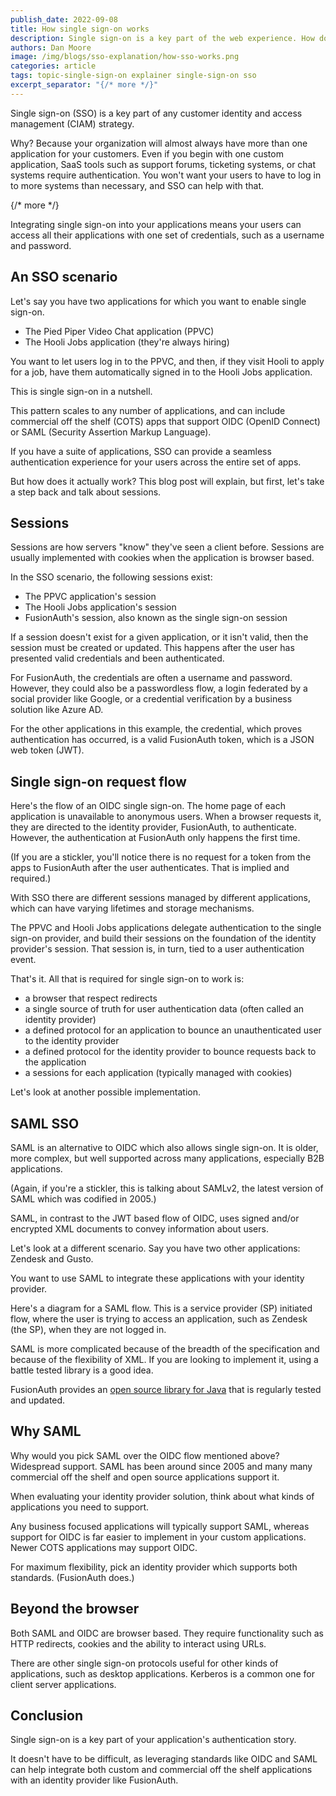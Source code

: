 ```yaml
---
publish_date: 2022-09-08 
title: How single sign-on works
description: Single sign-on is a key part of the web experience. How does it typically work?
authors: Dan Moore
image: /img/blogs/sso-explanation/how-sso-works.png 
categories: article
tags: topic-single-sign-on explainer single-sign-on sso
excerpt_separator: "{/* more */}"
---
```


Single sign-on (SSO) is a key part of any customer identity and access management (CIAM) strategy.

Why? Because your organization will almost always have more than one application for your customers. Even if you begin with one custom application, SaaS tools such as support forums, ticketing systems, or chat systems require authentication. You won't want your users to have to log in to more systems than necessary, and SSO can help with that. 

{/* more */}

Integrating single sign-on into your applications means your users can access all their applications with one set of credentials, such as a username and password.

## An SSO scenario

Let's say you have two applications for which you want to enable single sign-on.

* The Pied Piper Video Chat application (PPVC)
* The Hooli Jobs application (they're always hiring)

You want to let users log in to the PPVC, and then, if they visit Hooli to apply for a job, have them automatically signed in to the Hooli Jobs application. 

This is single sign-on in a nutshell.

This pattern scales to any number of applications, and can include commercial off the shelf (COTS) apps that support OIDC (OpenID Connect) or SAML (Security Assertion Markup Language).

If you have a suite of applications, SSO can provide a seamless authentication experience for your users across the entire set of apps. 

But how does it actually work? This blog post will explain, but first, let's take a step back and talk about sessions.

## Sessions

Sessions are how servers "know" they've seen a client before. Sessions are usually implemented with cookies when the application is browser based.

In the SSO scenario, the following sessions exist:

* The PPVC application's session
* The Hooli Jobs application's session
* FusionAuth's session, also known as the single sign-on session

If a session doesn't exist for a given application, or it isn't valid, then the session must be created or updated. This happens after the user has presented valid credentials and been authenticated.

For FusionAuth, the credentials are often a username and password. However, they could also be a passwordless flow, a login federated by a social provider like Google, or a credential verification by a business solution like Azure AD.

For the other applications in this example, the credential, which proves authentication has occurred, is a valid FusionAuth token, which is a JSON web token (JWT). 

## Single sign-on request flow

Here's the flow of an OIDC single sign-on. The home page of each application is unavailable to anonymous users. When a browser requests it, they are directed to the identity provider, FusionAuth, to authenticate. However, the authentication at FusionAuth only happens the first time.

<SsoLoginDiagram alt="Single sign-on request flow during login." />

(If you are a stickler, you'll notice there is no request for a token from the apps to FusionAuth after the user authenticates. That is implied and required.)

With SSO there are different sessions managed by different applications, which can have varying lifetimes and storage mechanisms.

The PPVC and Hooli Jobs applications delegate authentication to the single sign-on provider, and build their sessions on the foundation of the identity provider's session. That session is, in turn, tied to a user authentication event.

That's it. All that is required for single sign-on to work is:

* a browser that respect redirects
* a single source of truth for user authentication data (often called an identity provider)
* a defined protocol for an application to bounce an unauthenticated user to the identity provider
* a defined protocol for the identity provider to bounce requests back to the application 
* a sessions for each application (typically managed with cookies)

Let's look at another possible implementation.

## SAML SSO

SAML is an alternative to OIDC which also allows single sign-on. It is older, more complex, but well supported across many applications, especially B2B applications.

(Again, if you're a stickler, this is talking about SAMLv2, the latest version of SAML which was codified in 2005.)

SAML, in contrast to the JWT based flow of OIDC, uses signed and/or encrypted XML documents to convey information about users. 

Let's look at a different scenario. Say you have two other applications: Zendesk and Gusto.

You want to use SAML to integrate these applications with your identity provider.

Here's a diagram for a SAML flow. This is a service provider (SP) initiated flow, where the user is trying to access an application, such as Zendesk (the SP), when they are not logged in.

<SamlSsoLoginDiagram alt="SAML single sign-on request flow during login." />

SAML is more complicated because of the breadth of the specification and because of the flexibility of XML. If you are looking to implement it, using a battle tested library is a good idea.

FusionAuth provides an [open source library for Java](https://github.com/FusionAuth/fusionauth-samlv2/) that is regularly tested and updated.

## Why SAML

Why would you pick SAML over the OIDC flow mentioned above? Widespread support. SAML has been around since 2005 and many many commercial off the shelf and open source applications support it.

When evaluating your identity provider solution, think about what kinds of applications you need to support.

Any business focused applications will typically support SAML, whereas support for OIDC is far easier to implement in your custom applications. Newer COTS applications may support OIDC.

For maximum flexibility, pick an identity provider which supports both standards. (FusionAuth does.)

## Beyond the browser

Both SAML and OIDC are browser based. They require functionality such as HTTP redirects, cookies and the ability to interact using URLs.

There are other single sign-on protocols useful for other kinds of applications, such as desktop applications. Kerberos is a common one for client server applications.

## Conclusion

Single sign-on is a key part of your application's authentication story.

It doesn't have to be difficult, as leveraging standards like OIDC and SAML can help integrate both custom and commercial off the shelf applications with an identity provider like FusionAuth. 

